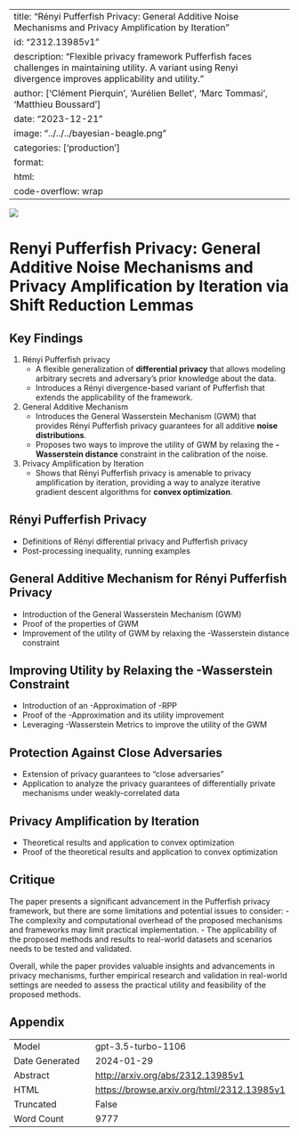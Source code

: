 
---
title: "Rényi Pufferfish Privacy: General Additive Noise Mechanisms and Privacy Amplification by Iteration"
id: "2312.13985v1"
description: "Flexible privacy framework Pufferfish faces challenges in maintaining utility. A variant using Renyi divergence improves applicability and utility."
author: ['Clément Pierquin', 'Aurélien Bellet', 'Marc Tommasi', 'Matthieu Boussard']
date: "2023-12-21"
image: "../../../bayesian-beagle.png"
categories: ['production']
format:
  html:
    code-overflow: wrap
---

![](None)

# Renyi Pufferfish Privacy: General Additive Noise Mechanisms and Privacy Amplification by Iteration via Shift Reduction Lemmas

## Key Findings
1. Rényi Pufferfish privacy
   - A flexible generalization of **differential privacy** that allows modeling arbitrary secrets and adversary’s prior knowledge about the data.
   - Introduces a Rényi divergence-based variant of Pufferfish that extends the applicability of the framework.
2. General Additive Mechanism
   - Introduces the General Wasserstein Mechanism (GWM) that provides Rényi Pufferfish privacy guarantees for all additive **noise distributions**.
   - Proposes two ways to improve the utility of GWM by relaxing the **-Wasserstein distance** constraint in the calibration of the noise.
3. Privacy Amplification by Iteration
   - Shows that Rényi Pufferfish privacy is amenable to privacy amplification by iteration, providing a way to analyze iterative gradient descent algorithms for **convex optimization**.

## Rényi Pufferfish Privacy
- Definitions of Rényi differential privacy and Pufferfish privacy
- Post-processing inequality, running examples

## General Additive Mechanism for Rényi Pufferfish Privacy
- Introduction of the General Wasserstein Mechanism (GWM)
- Proof of the properties of GWM
- Improvement of the utility of GWM by relaxing the -Wasserstein distance constraint

## Improving Utility by Relaxing the -Wasserstein Constraint
- Introduction of an -Approximation of -RPP
- Proof of the -Approximation and its utility improvement
- Leveraging -Wasserstein Metrics to improve the utility of the GWM

## Protection Against Close Adversaries
- Extension of privacy guarantees to "close adversaries"
- Application to analyze the privacy guarantees of differentially private mechanisms under weakly-correlated data

## Privacy Amplification by Iteration
- Theoretical results and application to convex optimization
- Proof of the theoretical results and application to convex optimization

## Critique
The paper presents a significant advancement in the Pufferfish privacy framework, but there are some limitations and potential issues to consider:
- The complexity and computational overhead of the proposed mechanisms and frameworks may limit practical implementation.
- The applicability of the proposed methods and results to real-world datasets and scenarios needs to be tested and validated.

Overall, while the paper provides valuable insights and advancements in privacy mechanisms, further empirical research and validation in real-world settings are needed to assess the practical utility and feasibility of the proposed methods.

## Appendix

|          |          |
|----------|----------|
| Model     | gpt-3.5-turbo-1106       |
| Date Generated     | 2024-01-29       |
| Abstract | [http://arxiv.org/abs/2312.13985v1](http://arxiv.org/abs/2312.13985v1)        |
| HTML     | [https://browse.arxiv.org/html/2312.13985v1](https://browse.arxiv.org/html/2312.13985v1)       |
| Truncated       | False       |
| Word Count       | 9777       |